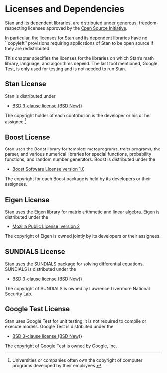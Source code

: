 # Licenses and Dependencies {#licensing.appendix}

Stan and its dependent libraries, are distributed under generous,
freedom-respecting licenses approved by the [Open Source
Initiative](http://opensource.org).

In particular, the licenses for Stan and its dependent libraries have
no ``copyleft'' provisions requiring applications of Stan to be
open source if they are redistributed.

This chapter specifies the licenses for the libraries on which Stan's
math library, language, and algorithms depend.  The last tool
mentioned, Google Test, is only used for testing and is not needed to
run Stan.

## Stan License

Stan is distributed under

* [BSD 3-clause license (BSD New)](http://www.opensource.org/licenses/BSD-3-Clause)}

The copyright holder of each contribution is the developer or his or
her assignee.^[Universities or companies often own the copyright of computer programs developed by their employees.]


## Boost License

Stan uses the Boost library for template metaprograms, traits
programs, the parser, and various numerical libraries for special
functions, probability functions, and random number generators.  Boost
is distributed under the

* [Boost Software License version 1.0](http://www.opensource.org/licenses/BSL-1.0)

The copyright for each Boost package is held by its developers or
their assignees.


## Eigen License

Stan uses the Eigen library for matrix arithmetic and linear algebra.
Eigen is distributed under the 

* [Mozilla Public License, version 2](http://opensource.org/licenses/mpl-2.0)

The copyright of Eigen is owned jointly by its developers or their
assignees.


## SUNDIALS License

Stan uses the SUNDIALS package for solving differential equations.
SUNDIALS is distributed under the

* [BSD 3-clause license (BSD New)](http://www.opensource.org/licenses/BSD-3-Clause)}

The copyright of SUNDIALS is owned by Lawrence Livermore National
Security Lab.


## Google Test License

Stan uses Google Test for unit testing; it is not required to compile
or execute models.  Google Test is distributed under the

* [BSD 3-clause license (BSD New)](http://www.opensource.org/licenses/BSD-3-Clause)}

The copyright of Google Test is owned by Google, Inc.

